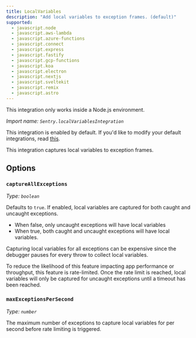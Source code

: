 ```yaml
---
title: LocalVariables
description: "Add local variables to exception frames. (default)"
supported:
  - javascript.node
  - javascript.aws-lambda
  - javascript.azure-functions
  - javascript.connect
  - javascript.express
  - javascript.fastify
  - javascript.gcp-functions
  - javascript.koa
  - javascript.electron
  - javascript.nextjs
  - javascript.sveltekit
  - javascript.remix
  - javascript.astro
---
```


<Alert level="info">
  This integration only works inside a Node.js environment.
</Alert>

_Import name: `Sentry.localVariablesIntegration`_

This integration is enabled by default. If you'd like to modify your default integrations, read [this](./../#modifying-default-integrations).

This integration captures local variables to exception frames.

## Options

### `captureAllExceptions`

_Type: `boolean`_

Defaults to `true`. If enabled, local variables are captured for both caught and uncaught exceptions.

- When false, only uncaught exceptions will have local variables
- When true, both caught and uncaught exceptions will have local variables.

Capturing local variables for all exceptions can be expensive since the debugger pauses for every throw to collect
local variables.

To reduce the likelihood of this feature impacting app performance or throughput, this feature is rate-limited.
Once the rate limit is reached, local variables will only be captured for uncaught exceptions until a timeout has
been reached.

### `maxExceptionsPerSecond`

_Type: `number`_

The maximum number of exceptions to capture local variables for per second before rate limiting is triggered.
